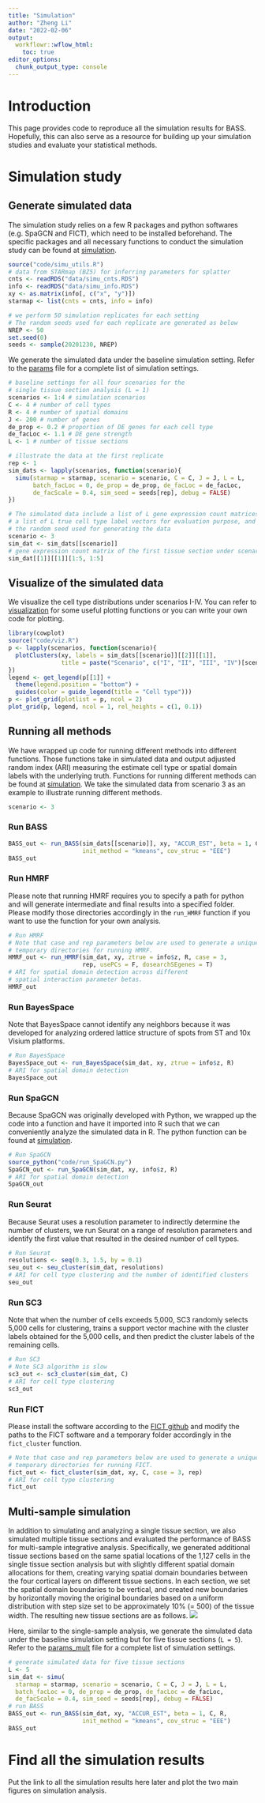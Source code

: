 ```yaml
---
title: "Simulation"
author: "Zheng Li"
date: "2022-02-06"
output:
  workflowr::wflow_html:
    toc: true
editor_options:
  chunk_output_type: console
---
```

[simulation]: https://github.com/zhengli09/BASS-Analysis/tree/master/code/
[params]: https://github.com/zhengli09/BASS-Analysis/tree/master/data/params.txt
[params_mult]: https://github.com/zhengli09/BASS-Analysis/tree/master/data/params_mult.txt
[visualization]: https://github.com/zhengli09/BASS-Analysis/tree/master/code/viz.R

# Introduction
This page provides code to reproduce all the simulation results for BASS.
Hopefully, this can also serve as a resource for building up your simulation 
studies and evaluate your statistical methods.

# Simulation study
## Generate simulated data
The simulation study relies on a few R packages and python softwares
(e.g. SpaGCN and FICT), which need to be installed beforehand. The specific 
packages and all necessary functions to conduct the simulation study can be 
found at [simulation][].

```r
source("code/simu_utils.R")
# data from STARmap (BZ5) for inferring parameters for splatter
cnts <- readRDS("data/simu_cnts.RDS")
info <- readRDS("data/simu_info.RDS")
xy <- as.matrix(info[, c("x", "y")])
starmap <- list(cnts = cnts, info = info)

# we perform 50 simulation replicates for each setting
# The random seeds used for each replicate are generated as below
NREP <- 50
set.seed(0)
seeds <- sample(20201230, NREP)
```

We generate the simulated data under the baseline simulation setting. Refer to 
the [params][] file for a complete list of simulation settings.
```r
# baseline settings for all four scenarios for the 
# single tissue section analysis (L = 1)
scenarios <- 1:4 # simulation scenarios
C <- 4 # number of cell types
R <- 4 # number of spatial domains
J <- 200 # number of genes
de_prop <- 0.2 # proportion of DE genes for each cell type
de_facLoc <- 1.1 # DE gene strength
L <- 1 # number of tissue sections

# illustrate the data at the first replicate
rep <- 1
sim_dats <- lapply(scenarios, function(scenario){
  simu(starmap = starmap, scenario = scenario, C = C, J = J, L = L, 
       batch_facLoc = 0, de_prop = de_prop, de_facLoc = de_facLoc, 
       de_facScale = 0.4, sim_seed = seeds[rep], debug = FALSE)
})
```

```r
# The simulated data include a list of L gene expression count matrices,
# a list of L true cell type label vectors for evaluation purpose, and 
# the random seed used for generating the data
scenario <- 3
sim_dat <- sim_dats[[scenario]]
# gene expression count matrix of the first tissue section under scenario 3
sim_dat[[1]][[1]][1:5, 1:5]
```

## Visualize of the simulated data
We visualize the cell type distributions under scenarios I-IV. You can refer to 
[visualization][] for some useful plotting functions or you can write your own 
code for plotting.
```r
library(cowplot)
source("code/viz.R")
p <- lapply(scenarios, function(scenario){
  plotClusters(xy, labels = sim_dats[[scenario]][[2]][[1]],
               title = paste("Scenario", c("I", "II", "III", "IV")[scenario]))
})
legend <- get_legend(p[[1]] + 
  theme(legend.position = "bottom") +
  guides(color = guide_legend(title = "Cell type")))
p <- plot_grid(plotlist = p, ncol = 2)
plot_grid(p, legend, ncol = 1, rel_heights = c(1, 0.1))
```

## Running all methods
We have wrapped up code for running different methods into different functions. 
Those functions take in simulated data and output adjusted random index (ARI)
measuring the estimate cell type or spatial domain labels with the underlying 
truth. Functions for running different methods can be found at [simulation][].
We take the simulated data from scenario 3 as an example to illustrate running different methods.
```r
scenario <- 3
```

### Run BASS

```r
BASS_out <- run_BASS(sim_dats[[scenario]], xy, "ACCUR_EST", beta = 1, C, R, 
                     init_method = "kmeans", cov_struc = "EEE")
BASS_out
```

### Run HMRF
Please note that running HMRF requires you to specify a path for python and will 
generate intermediate and final results into a specified folder. Please modify 
those directories accordingly in the `run_HMRF` function if you want to use the 
function for your own analysis.
```r
# Run HMRF
# Note that case and rep parameters below are used to generate a unique
# temporary directories for running HMRF.
HMRF_out <- run_HMRF(sim_dat, xy, ztrue = info$z, R, case = 3, 
                     rep, usePCs = F, dosearchSEgenes = T)
# ARI for spatial domain detection across different
# spatial interaction parameter betas.
HMRF_out
```

### Run BayesSpace
Note that BayesSpace cannot identify any neighbors because it was developed for
analyzing ordered lattice structure of spots from ST and 10x Visium platforms.
```r
# Run BayesSpace
BayesSpace_out <- run_BayesSpace(sim_dat, xy, ztrue = info$z, R)
# ARI for spatial domain detection
BayesSpace_out
```

### Run SpaGCN
Because SpaGCN was originally developed with Python, we wrapped up the code into 
a function and have it imported into R such that we can conveniently analyze the 
simulated data in R. The python function can be found at [simulation][].
```r
# Run SpaGCN
source_python("code/run_SpaGCN.py")
SpaGCN_out <- run_SpaGCN(sim_dat, xy, info$z, R)
# ARI for spatial domain detection
SpaGCN_out
```

### Run Seurat
Because Seurat uses a resolution parameter to indirectly determine the number of 
clusters, we run Seurat on a range of resolution parameters and identify the 
first value that resulted in the desired number of cell types.
```r
# Run Seurat
resolutions <- seq(0.3, 1.5, by = 0.1)
seu_out <- seu_cluster(sim_dat, resolutions)
# ARI for cell type clustering and the number of identified clusters 
seu_out
```

### Run SC3
Note that when the number of cells exceeds 5,000, SC3 randomly selects 5,000 
cells for clustering, trains a support vector machine with the cluster labels 
obtained for the 5,000 cells, and then predict the cluster labels of the 
remaining cells.
```r
# Run SC3
# Note SC3 algorithm is slow
sc3_out <- sc3_cluster(sim_dat, C)
# ARI for cell type clustering
sc3_out
```

### Run FICT
Please install the software according to the [FICT github](https://github.com/haotianteng/FICT) and modify the paths to the FICT 
software and a temporary folder accordingly in the `fict_cluster` function.
```r
# Note that case and rep parameters below are used to generate a unique
# temporary directories for running FICT.
fict_out <- fict_cluster(sim_dat, xy, C, case = 3, rep)
# ARI for cell type clustering
fict_out
```

## Multi-sample simulation
In addition to simulating and analyzing a single tissue section, we also 
simulated multiple tissue sections and evaluated the performance of BASS for 
multi-sample integrative analysis. Specifically, we generated additional tissue 
sections based on the same spatial locations of the 1,127 cells in the single 
tissue section analysis but with slightly different spatial domain allocations 
for them, creating varying spatial domain boundaries between the four cortical 
layers on different tissue sections. In each section, we set the spatial domain 
boundaries to be vertical, and created new boundaries by horizontally moving the 
original boundaries based on a uniform distribution with step size set to be
approximately 10% (= 500) of the tissue width. The resulting new tissue sections 
are as follows.
![](add_tis_sects.png)

Here, similar to the single-sample analysis, we generate the simulated data 
under the baseline simulation setting but for five tissue sections (`L = 5`). 
Refer to the [params_mult][] file for a complete list of simulation settings.
```r
# generate simulated data for five tissue sections
L <- 5
sim_dat <- simu(
  starmap = starmap, scenario = scenario, C = C, J = J, L = L, 
  batch_facLoc = 0, de_prop = de_prop, de_facLoc = de_facLoc, 
  de_facScale = 0.4, sim_seed = seeds[rep], debug = FALSE)
# run BASS
BASS_out <- run_BASS(sim_dat, xy, "ACCUR_EST", beta = 1, C, R, 
                     init_method = "kmeans", cov_struc = "EEE")
BASS_out
```

# Find all the simulation results
Put the link to all the simulation results here later and plot the two main 
figures on simulation analysis.

